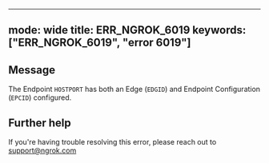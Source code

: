 
---
mode: wide
title: ERR_NGROK_6019
keywords: ["ERR_NGROK_6019", "error 6019"]
---

## Message
The Endpoint `HOSTPORT` has both an Edge (`EDGID`) and Endpoint Configuration (`EPCID`) configured.




## Further help
If you're having trouble resolving this error, please reach out to [support@ngrok.com](mailto:support@ngrok.com?subject=Help%20with%20ERR_NGROK_6019)

